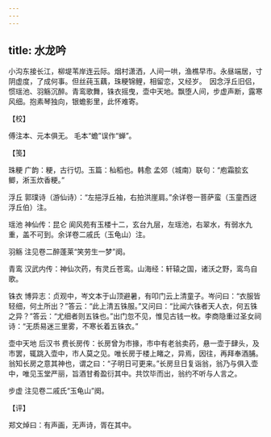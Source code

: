 ```yaml
---
---
---
```

title: 水龙吟
---







小沟东接长江，柳堤苇岸连云际。烟村潇洒，人间一哄，渔樵早市。永昼端居，寸阴虚度，了成何事。但丝莼玉藕，珠粳锦鲤，相留恋，又经岁。　因念浮丘旧侣，惯瑶池、羽觞沉醉。青鸾歌舞，铢衣摇曳，壶中天地。飘堕人间，步虚声断，露寒风细。抱素琴独向，银蟾影里，此怀难寄。





【校】


傅注本、元本俱无。 毛本“蟾”误作“蝉”。





【笺】


珠粳 广韵：粳，古行切。玉篇：秈稻也。韩愈 孟郊（城南）联句：“庖霜脍玄鲫，淅玉炊香粳。”

浮丘 郭璞诗（游仙诗）：“左挹浮丘袖，右拍洪崖肩。”余详卷一菩萨蛮（玉童西迓浮丘伯）注。

瑶池 神仙传：昆仑 阆风苑有玉楼十二，玄台九层，左瑶池，右翠水，有弱水九重，盖不可到。余详卷二戚氏（玉龟山）注。

羽觞 注见卷二醉蓬莱“笑劳生一梦”阕。

青鸾 汉武内传：神仙次药，有灵丘苍鸾。山海经：轩辕之国，诸沃之野，鸾鸟自歌。

铢衣 博异志：贞观中，岑文本于山顶避暑，有叩门云上清童子。岑问曰：“衣服皆轻细，何土所出？”答云：“此上清五铢服。”又问曰：“比闻六铢者天人衣，何五铢之异？”答云：“尤细者则五铢也。”出门忽不见，惟见古钱一枚。李商隐重过圣女祠诗：“无质易迷三里雾，不寒长着五铢衣。”

壶中天地 后汉书 费长房传：长房曾为市掾，市中有老翁卖药，悬一壶于肆头，及市罢，辄跳入壶中，市人莫之见。唯长房于楼上睹之，异焉，因往，再拜奉酒脯。翁知长房之意其神也，谓之曰：“子明日可更来。”长房旦日复诣翁，翁乃与俱入壶中，唯见玉堂严丽，旨酒甘肴盈衍其中。共饮毕而出，翁约不听与人言之。

步虚 注见卷二戚氏“玉龟山”阕。





【评】


郑文焯曰：有声画，无声诗，胥在其中。